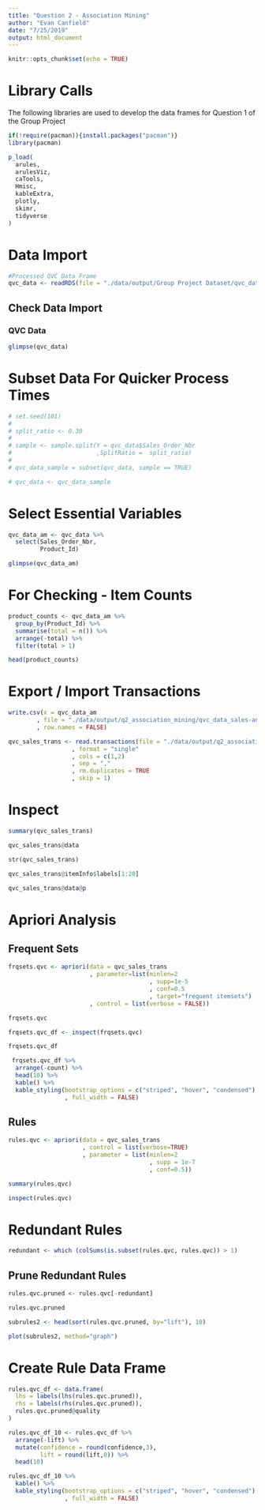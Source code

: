 ```yaml
---
title: "Question 2 - Association Mining"
author: "Evan Canfield"
date: "7/25/2019"
output: html_document
---
```


```r
knitr::opts_chunk$set(echo = TRUE)
```

# Library Calls

The following libraries are used to develop the data frames for Question 1 of the Group Project

```r
if(!require(pacman)){install.packages("pacman")}
library(pacman)

p_load(  
  arules,
  arulesViz,
  caTools,
  Hmisc, 
  kableExtra,
  plotly,
  skimr,
  tidyverse
)
```

# Data Import
```r
#Processed QVC Data Frame
qvc_data <- readRDS(file = "./data/output/Group Project Dataset/qvc_data_compiled_new_variables.rds")
```

## Check Data Import
### QVC Data
```r
glimpse(qvc_data)
```

# Subset Data For Quicker Process Times
```r
# set.seed(101)
# 
# split_ratio <- 0.30
# 
# sample <- sample.split(Y = qvc_data$Sales_Order_Nbr
#                        ,SplitRatio =  split_ratio)
# 
# qvc_data_sample = subset(qvc_data, sample == TRUE)
```

```r
# qvc_data <- qvc_data_sample
```



# Select Essential Variables
```r
qvc_data_am <- qvc_data %>% 
  select(Sales_Order_Nbr,
         Product_Id)

glimpse(qvc_data_am)
```


# For Checking - Item Counts
```r
product_counts <- qvc_data_am %>% 
  group_by(Product_Id) %>% 
  summarise(total = n()) %>% 
  arrange(-total) %>% 
  filter(total > 1)

head(product_counts)
```


# Export / Import Transactions
```r
write.csv(x = qvc_data_am
        , file = "./data/output/q2_association_mining/qvc_data_sales-and-prod.csv"
        , row.names = FALSE)

qvc_sales_trans <- read.transactions(file = "./data/output/q2_association_mining/qvc_data_sales-and-prod.csv"
                  , format = "single"
                  , cols = c(1,2)
                  , sep = ","
                  , rm.duplicates = TRUE
                  , skip = 1)
```

# Inspect
```r
summary(qvc_sales_trans)

qvc_sales_trans@data

str(qvc_sales_trans)

qvc_sales_trans@itemInfo$labels[1:20]

qvc_sales_trans@data@p
```

# Apriori Analysis
## Frequent Sets
```r
frqsets.qvc <- apriori(data = qvc_sales_trans
                       , parameter=list(minlen=2
                                        , supp=1e-5
                                        , conf=0.5
                                        , target="frequent itemsets")
                       , control = list(verbose = FALSE))

frqsets.qvc

frqsets.qvc_df <- inspect(frqsets.qvc)

frqsets.qvc_df

 frqsets.qvc_df %>% 
  arrange(-count) %>% 
  head(10) %>% 
  kable() %>% 
  kable_styling(bootstrap_options = c("striped", "hover", "condensed")
                , full_width = FALSE)

```

## Rules
```r
rules.qvc <- apriori(data = qvc_sales_trans
                     , control = list(verbose=TRUE)
                     , parameter = list(minlen=2
                                        , supp = 1e-7
                                        , conf=0.5)) 

summary(rules.qvc)

inspect(rules.qvc)
```

# Redundant Rules
```r
redundant <- which (colSums(is.subset(rules.qvc, rules.qvc)) > 1)
```

## Prune Redundant Rules
```r
rules.qvc.pruned <- rules.qvc[-redundant]

rules.qvc.pruned
```

```r
subrules2 <- head(sort(rules.qvc.pruned, by="lift"), 10)

plot(subrules2, method="graph")
```

# Create Rule Data Frame
```r
rules.qvc_df <- data.frame(
  lhs = labels(lhs(rules.qvc.pruned)),
  rhs = labels(rhs(rules.qvc.pruned)),
  rules.qvc.pruned@quality
)

rules.qvc_df_10 <- rules.qvc_df %>% 
  arrange(-lift) %>% 
  mutate(confidence = round(confidence,3),
         lift = round(lift,0)) %>% 
  head(10)

rules.qvc_df_10 %>% 
  kable() %>% 
  kable_styling(bootstrap_options = c("striped", "hover", "condensed")
                , full_width = FALSE)

```